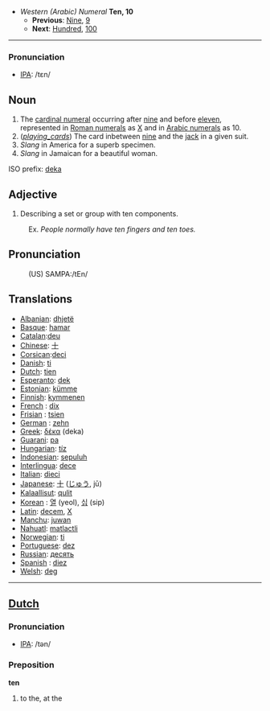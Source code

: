 *''Western (Arabic) Numeral'' '''Ten, 10'''
**'''Previous''': [[Nine]], [[9]]
**'''Next''': [[Hundred]], [[100]]

----
=== Pronunciation ===
*[[w:IPA|IPA]]: /tɛn/


==Noun==
# The [[cardinal numeral]] occurring after [[nine]] and before [[eleven]], represented in [[Roman numerals]] as [[X]] and in [[Arabic numerals]] as 10.
# (<i>[[playing_cards]]</i>) The card inbetween [[nine]] and the [[jack]] in a given suit.
# ''Slang'' in America for a superb specimen.
# ''Slang'' in Jamaican for a beautiful woman. 

ISO prefix: [[deka]]

==Adjective==
# Describing a set or group with ten components. 
:Ex. ''People normally have ten fingers and ten toes.''

==Pronunciation==
:(US) SAMPA:/tEn/

==Translations==
*[[Albanian]]: [[dhjetë]]
*[[Basque]]: [[hamar]]
*[[Catalan]]:[[deu]]
*[[Chinese]]: [[十]]
*[[Corsican]]:[[deci]]
*[[Danish]]: [[ti]]
*[[Dutch]]: [[tien]]
*[[Esperanto]]: [[dek]]
*[[Estonian]]: [[kümme]]
*[[Finnish]]: [[kymmenen]]
*[[French]] : [[dix]]
*[[Frisian]] : [[tsien]]
*[[German]] : [[zehn]]
*[[Greek]]: [[δέκα]] (deka)
*[[Guarani]]: [[pa]]
*[[Hungarian]]: [[tíz]]
*[[Indonesian]]: [[sepuluh]]
*[[Interlingua]]: [[dece]]
*[[Italian]]: [[dieci]]
*[[Japanese]]: [[十]] ([[じゅう]], jū)
*[[Kalaallisut]]: [[qulit]]
*[[Korean]] : [[열]] (yeol), [[십]] (sip)
*[[Latin]]: [[decem]], [[X]]
*[[Manchu]]: [[juwan]]
*[[Nahuatl]]: [[matlactli]]
*[[Norwegian]]: [[ti]]
*[[Portuguese]]: [[dez]]
*[[Russian]]: [[десять]]
*[[Spanish]] : [[diez]]
*[[Welsh]]: [[deg]]

----

==[[Dutch]]==

=== Pronunciation ===
*[[w:IPA|IPA]]: /tən/

===Preposition===
'''ten'''

# to the, at the